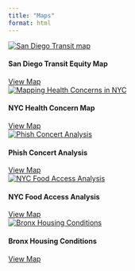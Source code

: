```yaml
---
title: "Maps"
format: html
---
```




```{=html}
<html lang="en">
<head>
  <link href="https://cdn.jsdelivr.net/npm/bootstrap@5.3.0/dist/css/bootstrap.min.css" rel="stylesheet">
</head>
<body>
  <div class="container-fluid mt-4">
    <div class="row">
      
      <div class="col-12 col-sm-6 col-md-4">
        <div class="card">
          <a href="map_sites/sdiego.html">
            <img class="card-img-top" src="pictures/s_diego.png" alt="San Diego Transit map" loading="lazy">
          </a>
          <div class="card-body">
            <h4 class="card-title">San Diego Transit Equity Map</h4>
            <a href="map_sites/sdiego.qmd" class="btn btn-primary">View Map</a>
          </div>
        </div>
      </div>
  
      <div class="col-12 col-sm-6 col-md-4">
        <div class="card">
          <a href="map_sites/nyswebmap.qmd">
            <img class="card-img-top" src="pictures/nys_webmap.png" alt="Mapping Health Concerns in NYC" loading="lazy">
          </a>
          <div class="card-body">
            <h4 class="card-title">NYC Health Concern Map</h4>
            <a href="map_sites/nyswebmap.qmd" class="btn btn-primary">View Map</a>
          </div>
        </div>
      </div>
      
      <div class="col-12 col-sm-6 col-md-4">
        <div class="card">
          <a href="map_sites/phish.qmd">
            <img class="card-img-top" src="pictures/phish_sc.png" alt="Phish Concert Analysis" loading="lazy">
          </a>
          <div class="card-body">
            <h4 class="card-title">Phish Concert Analysis</h4>
            <a href="map_sites/phish.qmd" class="btn btn-primary">View Map</a>
          </div>
        </div>
      </div>
      
      <div class="col-12 col-sm-6 col-md-4">
        <div class="card">
          <a href="map_sites/nyc_food.qmd">
            <img class="card-img-top" src="pictures/fac_income.jpeg" alt="NYC Food Access Analysis" loading="lazy">
          </a>
          <div class="card-body">
            <h4 class="card-title">NYC Food Access Analysis</h4>
            <a href="map_sites/nyc_food.qmd" class="btn btn-primary">View Map</a>
          </div>
        </div>
      </div>
   
      <div class="col-12 col-sm-6 col-md-4">
        <div class="card">
          <a href="map_sites/bronx.qmd">
            <img class="card-img-top" src="pictures/Layout1.jpg" alt="Bronx Housing Conditions" loading="lazy">
          </a>
          <div class="card-body">
            <h4 class="card-title">Bronx Housing Conditions</h4>
            <a href="map_sites/bronx.qmd" class="btn btn-primary">View Map</a>
          </div>
        </div>
      </div>  
  
    </div>
  </div>
</body>
```


